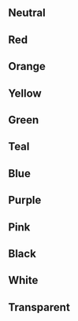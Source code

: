 
## Neutral
<TokenList namespace="colors" childNamespace="neutral" />

## Red
<TokenList namespace="colors" childNamespace="red" />

## Orange
<TokenList namespace="colors" childNamespace="orange" />

## Yellow
<TokenList namespace="colors" childNamespace="yellow" />

## Green
<TokenList namespace="colors" childNamespace="green" />

## Teal
<TokenList namespace="colors" childNamespace="teal" />

## Blue
<TokenList namespace="colors" childNamespace="blue" />

## Purple
<TokenList namespace="colors" childNamespace="purple" />

## Pink
<TokenList namespace="colors" childNamespace="pink" />

## Black
<TokenList namespace="colors" childNamespace="black" />

## White
<TokenList namespace="colors" childNamespace="white" />

## Transparent
<TokenList namespace="colors" childNamespace="transparent" />
